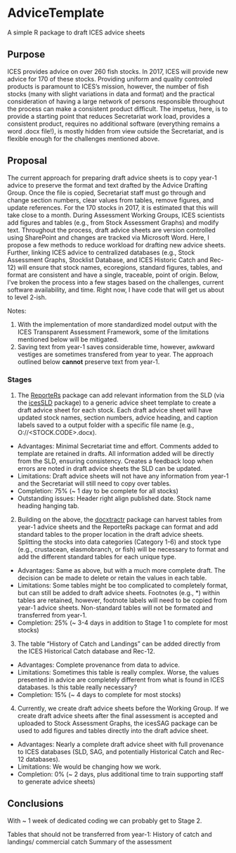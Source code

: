# AdviceTemplate
A simple R package to draft ICES advice sheets

## Purpose
ICES provides advice on over 260 fish stocks. In 2017, ICES will provide new advice for 170 of these stocks. Providing uniform and quality controled products is paramount to ICES's mission, however, the number of fish stocks (many with slight variations in data and format) and the practical consideration of having a large network of persons responsible throughout the process can make a consistent product difficult. The impetus, here, is to provide a starting point that reduces Secretariat work load, provides a consistent product, requires no additional software (everything remains a word .docx file!), is mostly hidden from view outside the Secretariat, and is flexible enough for the challenges mentioned above.

## Proposal
The current approach for preparing draft advice sheets is to copy year-1 advice to preserve the format and text drafted by the Advice Drafting Group. Once the file is copied, Secretariat staff must go through and change section numbers, clear values from tables, remove figures, and update references. For the 170 stocks in 2017, it is estimated that this will take close to a month. During Assessment Working Groups, ICES scientists add figures and tables (e.g., from Stock Assessment Graphs) and modify text. Throughout the process, draft advice sheets are version controlled using SharePoint and changes are tracked via Microsoft Word. Here, I propose a few methods to reduce workload for drafting new advice sheets. Further, linking ICES advice to centralized databases (e.g., Stock Assessment Graphs, Stocklist Database, and ICES Historic Catch and Rec-12) will ensure that stock names, ecoregions, standard figures, tables, and format are consistent and have a single, traceable, point of origin. Below, I've broken the process into a few stages based on the challenges, current software availability, and time. Right now, I have code that will get us about to level 2-ish.

Notes:

1. With the implementation of more standardized model output with the ICES Transparent Assessment Framework, some of the limitations mentioned below will be mitigated. 
2. Saving text from year-1 saves considerable time, however, awkward vestiges are sometimes transfered from year to year. The approach outlined below **cannot** preserve text from year-1. 

### Stages
1. The [ReporteRs](https://cran.r-project.org/web/packages/ReporteRs/index.html) package can add relevant information from the SLD (via the [icesSLD](https://github.com/ices-tools-prod/icesSLD) package) to a generic advice sheet template to create a draft advice sheet for each stock. Each draft advice sheet will have updated stock names, section numbers, advice heading, and caption labels saved to a output folder with a specific file name (e.g., O:/<book_number>/<STOCK.CODE>.docx).
  * Advantages: Minimal Secretariat time and effort. Comments added to template are retained in drafts. All information added will be directly from the SLD, ensuring consistency. Creates a feedback loop when errors are noted in draft advice sheets the SLD can be updated.
  * Limitations: Draft advice sheets will not have any information from year-1 and the Secretariat will still need to copy over tables. 
  * Completion: 75% (~ 1 day to be complete for all stocks)
  * Outstanding issues: Header right align published date. Stock name heading hanging tab.

2. Building on the above, the [docxtractr](https://cran.r-project.org/web/packages/docxtractr/index.html) package can harvest tables from year-1 advice sheets and the ReporteRs package can format and add standard tables to the proper location in the draft advice sheets. Splitting the stocks into data categories (Category 1-6) and stock type (e.g., crustacean, elasmobranch, or fish) will be necessary to format and add the different standard tables for each unique type.
  * Advantages: Same as above, but with a much more complete draft. The decision can be made to delete or retain the values in each table.
  * Limitations: Some tables might be too complicated to completely format, but can still be added to draft advice sheets. Footnotes (e.g., *) within tables are retained, however, footnote labels will need to be copied from year-1 advice sheets. Non-standard tables will not be formated and transferred from year-1.
  * Completion: 25% (~ 3-4 days in addition to Stage 1 to complete for most stocks)

3. The table "History of Catch and Landings" can be added directly from the ICES Historical Catch database and Rec-12.  
  * Advantages: Complete provenance from data to advice. 
  * Limitations: Sometimes this table is really complex. Worse, the values presented in advice are completely different from what is found in ICES databases. Is this table really necessary?
  * Completion: 15% (~ 4 days to complete for most stocks)

4. Currently, we create draft advice sheets before the Working Group. If we create draft advice sheets after the final assessment is accepted and uploaded to Stock Assessment Graphs, the icesSAG package can be used to add figures and tables directly into the draft advice sheet.
  * Advantages: Nearly a complete draft advice sheet with full provenance to ICES databases (SLD, SAG, and potentially Historical Catch and Rec-12 databases).
  * Limitations: We would be changing how we work.
  * Completion: 0% (~ 2 days, plus additional time to train supporting staff to generate advice sheets)

## Conclusions
With ~ 1 week of dedicated coding we can probably get to Stage 2.


Tables that should not be transferred from year-1:
History of catch and landings/ commercial catch
Summary of the assessment
